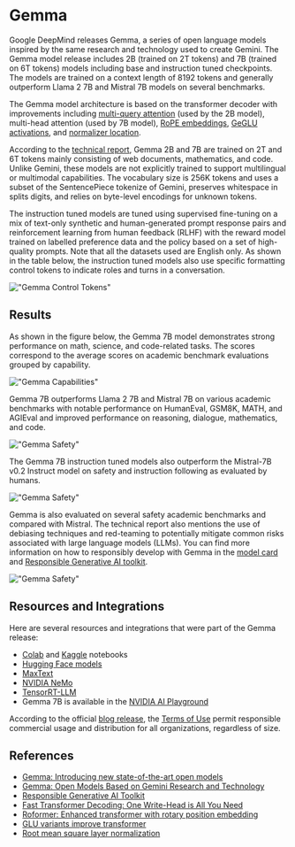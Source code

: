 # Gemma

Google DeepMind releases Gemma, a series of open language models inspired by the same research and technology used to create Gemini. The Gemma model release includes 2B (trained on 2T tokens) and 7B (trained on 6T tokens) models including base and instruction tuned checkpoints. The models are trained on a context length of 8192 tokens and generally outperform Llama 2 7B and Mistral 7B models on several benchmarks. 

The Gemma model architecture is based on the transformer decoder with improvements including [multi-query attention](http://arxiv.org/abs/1911.02150) (used by the 2B model), multi-head attention (used by 7B model), [RoPE embeddings](https://arxiv.org/abs/2104.09864), [GeGLU activations](https://arxiv.org/abs/2002.05202), and [normalizer location](http://arxiv.org/abs/1910.07467).

According to the [technical report](https://storage.googleapis.com/deepmind-media/gemma/gemma-report.pdf), Gemma 2B and 7B are trained on 2T and 6T tokens mainly consisting of web documents, mathematics, and code. Unlike Gemini, these models are not explicitly trained to support multilingual or multimodal capabilities. The vocabulary size is 256K tokens and uses a subset of the SentencePiece tokenize of Gemini, preserves whitespace in splits digits, and relies on byte-level encodings for unknown tokens.

The instruction tuned models are tuned using supervised fine-tuning on a mix of text-only synthetic and human-generated prompt response pairs and reinforcement learning from human feedback (RLHF) with the reward model trained on labelled preference data and the policy based on a set of high-quality prompts. Note that all the datasets used are English only. As shown in the table below, the instruction tuned models also use specific formatting control tokens to indicate roles and turns in a conversation.

!["Gemma Control Tokens"](../../img/gemma/control-tokens.png)

## Results

As shown in the figure below, the Gemma 7B model demonstrates strong performance on math, science, and code-related tasks. The scores correspond to the average scores on academic benchmark evaluations grouped by capability.

!["Gemma Capabilities"](../../img/gemma/capabilities.png)

Gemma 7B outperforms Llama 2 7B and Mistral 7B on various academic benchmarks with notable performance on HumanEval, GSM8K, MATH, and AGIEval and improved performance on reasoning, dialogue, mathematics, and code.

!["Gemma Safety"](../../img/gemma/safety.png)

The Gemma 7B instruction tuned models also outperform the Mistral-7B v0.2 Instruct model on safety and instruction following as evaluated by humans.

!["Gemma Safety"](../../img/gemma/safety.png)

Gemma is also evaluated on several safety academic benchmarks and compared with Mistral. The technical report also mentions the use of debiasing techniques and red-teaming to potentially mitigate common risks associated with large language models (LLMs). You can find more information on how to responsibly develop with Gemma in the [model card](https://ai.google.dev/gemma/docs/model_card) and [Responsible Generative AI toolkit](https://ai.google.dev/responsible).

!["Gemma Safety"](../../img/gemma/safety-2.png)


## Resources and Integrations

Here are several resources and integrations that were part of the Gemma release:

- [Colab](https://ai.google.dev/gemma/docs/get_started) and [Kaggle](https://www.kaggle.com/models/google/gemma/code) notebooks
- [Hugging Face models](https://huggingface.co/collections/google/gemma-release-65d5efbccdbb8c4202ec078b)
- [MaxText](https://github.com/google/maxtext)
- [NVIDIA NeMo](https://github.com/NVIDIA/GenerativeAIExamples/tree/main/models/Gemma)
- [TensorRT-LLM](https://developer.nvidia.com/blog/nvidia-tensorrt-llm-revs-up-inference-for-google-gemma/)
- Gemma 7B is available in the [NVIDIA AI Playground](https://catalog.ngc.nvidia.com/orgs/nvidia/teams/ai-foundation/models/gemma-7b)

According to the official [blog release](https://blog.google/technology/developers/gemma-open-models/), the [Terms of Use](https://www.kaggle.com/models/google/gemma/license/consent) permit responsible commercial usage and distribution for all organizations, regardless of size.

## References

- [Gemma: Introducing new state-of-the-art open models](https://blog.google/technology/developers/gemma-open-models/)
- [Gemma: Open Models Based on Gemini Research and Technology](https://storage.googleapis.com/deepmind-media/gemma/gemma-report.pdf)
- [Responsible Generative AI Toolkit](https://ai.google.dev/responsible)
- [Fast Transformer Decoding: One Write-Head is All You Need](https://arxiv.org/abs/1911.02150)
- [Roformer: Enhanced transformer with rotary position embedding](https://arxiv.org/abs/2104.09864)
- [GLU variants improve transformer](https://arxiv.org/abs/2002.05202)
- [Root mean square layer normalization](http://arxiv.org/abs/1910.07467)